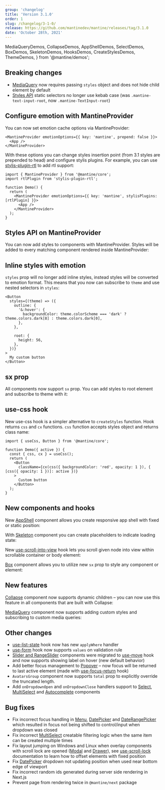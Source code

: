 ```yaml
---
group: 'changelog'
title: 'Version 3.1.0'
order: 1
slug: /changelog/3-1-0/
release: https://github.com/mantinedev/mantine/releases/tag/3.1.0
date: 'October 28th, 2021'
---
```


  MediaQueryDemos,
  CollapseDemos,
  AppShellDemos,
  SelectDemos,
  BoxDemos,
  SkeletonDemos,
  HooksDemos,
  CreateStylesDemos,
  ThemeDemos,
} from '@mantine/demos';

## Breaking changes

- [MediaQuery](https://mantine.dev/core/media-query/) now requires passing `styles` object and does not hide child element by default
- [Styles API](https://mantine.dev/styles/styles-api/) static selectors no longer use kebab case (was `.mantine-text-input-root`, now `.mantine-TextInput-root`)

## Configure emotion with MantineProvider

You can now set emotion cache options via MantineProvider:

```tsx
<MantineProvider emotionOptions={{ key: 'mantine', prepend: false }}>
  <App />
</MantineProvider>
```

With these options you can change styles insertion point (from 3.1 styles are prepended to head)
and configure stylis plugins. For example, you can use [stylis-plugin-rtl](https://github.com/styled-components/stylis-plugin-rtl) to add rtl support:

```tsx
import { MantineProvider } from '@mantine/core';
import rtlPlugin from 'stylis-plugin-rtl';

function Demo() {
  return (
    <MantineProvider emotionOptions={{ key: 'mantine', stylisPlugins: [rtlPlugin] }}>
      <App />
    </MantineProvider>
  );
}
```

## Styles API on MantineProvider

You can now add styles to components with MantineProvider.
Styles will be added to every matching component rendered inside MantineProvider:

<Demo data={ThemeDemos.providerStyles} />

## Inline styles with emotion

`styles` prop will no longer add inline styles, instead styles will be converted to emotion format.
This means that you now can subscribe to `theme` and use nested selectors in `styles`:

```tsx
<Button
  styles={(theme) => ({
    outline: {
      '&:hover': {
        backgroundColor: theme.colorScheme === 'dark' ? theme.colors.dark[8] : theme.colors.dark[0],
      },
    },

    root: {
      height: 56,
    },
  })}
>
  My custom button
</Button>
```

## sx prop

All components now support `sx` prop. You can add styles to root element and subscribe to theme with it:

<Demo data={CreateStylesDemos.createStylesSx} />

## use-css hook

New use-css hook is a simpler alternative to `createStyles` function.
Hook returns `css` and `cx` functions. `css` function accepts styles object and returns class name:

```tsx
import { useCss, Button } from '@mantine/core';

function Demo({ active }) {
  const { css, cx } = useCss();
  return (
    <Button
      className={cx(css({ backgroundColor: 'red', opacity: 1 }), { [css({ opacity: 1 })]: active })}
    >
      Custom button
    </Button>
  );
}
```

## New components and hooks

New [AppShell](https://mantine.dev/core/app-shell/) component allows you create responsive app shell with fixed or static position:

<Demo data={AppShellDemos.usage} />

With [Skeleton](https://mantine.dev/core/skeleton/) component you can create placeholders to indicate loading state:

<Demo data={SkeletonDemos.configurator} />

New [use-scroll-into-view](https://mantine.dev/hooks/use-scroll-into-view/) hook lets you scroll given node into view within scrollable container or body element:

<Demo data={HooksDemos.useScrollIntoViewParent} />

[Box](https://mantine.dev/core/box/) component allows you to utilize new `sx` prop to style any component or element:

<Demo data={BoxDemos.usage} />

## New features

[Collapse](https://mantine.dev/core/collapse/) component now supports dynamic children – you can now use this feature in all components that are built with Collapse:

<Demo data={CollapseDemos.nested} />

[MediaQuery](https://mantine.dev/core/media-query/) component now supports adding custom styles and subscribing to custom media queries:

<Demo data={MediaQueryDemos.query} />

## Other changes

- [use-list-state](https://mantine.dev/hooks/use-list-state/) hook now has new `applyWhere` handler
- [use-form](https://mantine.dev/hooks/use-form/) hook now supports `values` on validation rule
- [Slider and RangeSlider](https://mantine.dev/core/slider/) components were migrated to [use-move](https://mantine.dev/hooks/use-move/) hook and now supports showing label on hover (new default behavior)
- Add better focus management to [Popover](https://mantine.dev/core/popover/) – now focus will be returned to last active element (made with [use-focus-return](https://mantine.dev/hooks/use-focus-return/) hook)
- `AvatarsGroup` component now supports `total` prop to explicitly override the truncated length.
- Add `onDropdownOpen` and `onDropdownClose` handlers support to [Select](https://mantine.dev/core/select/), [MultiSelect](https://mantine.dev/core/multi-select/) and [Autocomplete](https://mantine.dev/core/autocomplete/) components

## Bug fixes

- Fix incorrect focus handling in [Menu](https://mantine.dev/core/menu/), [DatePicker](https://mantine.dev/dates/date-picker/) and [DateRangePicker](https://mantine.dev/dates/date-picker/) which resulted in focus not being shifted to control/input when dropdown was closed
- Fix incorrect [MultiSelect](https://mantine.dev/core/multi-select/) creatable filtering logic when the same item can be created multiple times
- Fix layout jumping on Windows and Linux when overlay components with scroll lock are opened ([Modal](https://mantine.dev/core/modal/) and [Drawer](https://mantine.dev/core/drawer)), see [use-scroll-lock](https://mantine.dev/hooks/use-scroll-lock/) documentation to learn how to offset elements with fixed position
- Fix [DatePicker](https://mantine.dev/dates/date-picker/) dropdown not updating position when used near bottom edge of viewport
- Fix incorrect random ids generated during server side rendering in Next.js
- Prevent page from rendering twice in `@mantine/next` package
